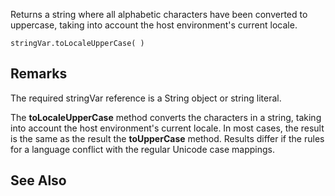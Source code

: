Returns a string where all alphabetic characters have been converted to uppercase, taking into account the host environment's current locale.

 stringVar.toLocaleUpperCase( )

==Remarks==
The required stringVar reference is a String object or string literal.

The '''toLocaleUpperCase''' method converts the characters in a string, taking into account the host environment's current locale. In most cases, the result is the same as the result the '''toUpperCase''' method. Results differ if the rules for a language conflict with the regular Unicode case mappings.


==See Also==

              

              
